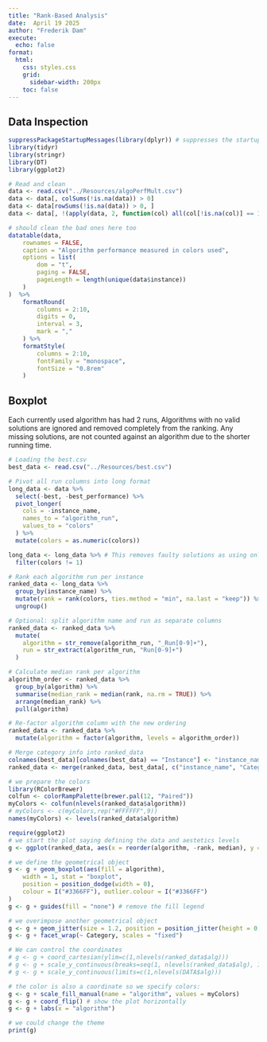 ```yaml
---
title: "Rank-Based Analysis"
date:  April 19 2025
author: "Frederik Dam"
execute: 
  echo: false
format:
  html:
    css: styles.css
    grid: 
      sidebar-width: 200px
    toc: false
---
```


## Data Inspection
```r
suppressPackageStartupMessages(library(dplyr)) # suppresses the startup message to avoid it being shown on the page.
library(tidyr)
library(stringr)
library(DT)
library(ggplot2)

# Read and clean
data <- read.csv("../Resources/algoPerfMult.csv")
data <- data[, colSums(!is.na(data)) > 0]
data <- data[rowSums(!is.na(data)) > 0, ]
data <- data[, !(apply(data, 2, function(col) all(col[!is.na(col)] == 1)))]

# should clean the bad ones here too
datatable(data,
    rownames = FALSE,
    caption = "Algorithm performance measured in colors used",
    options = list(
        dom = "t",
        paging = FALSE,
        pageLength = length(unique(data$instance)) 
    )
)  %>%
    formatRound(
        columns = 2:10,
        digits = 0,
        interval = 3,
        mark = ","
    ) %>%
    formatStyle(
        columns = 2:10,
        fontFamily = "monospace",
        fontSize = "0.8rem"
    )
```

## Boxplot
Each currently used algorithm has had 2 runs, Algorithms with no valid solutions are ignored and removed completely from the ranking.
Any missing solutions, are not counted against an algorithm due to the shorter running time. 
```r
# Loading the best.csv
best_data <- read.csv("../Resources/best.csv")

# Pivot all run columns into long format
long_data <- data %>%
  select(-best, -best_performance) %>%
  pivot_longer(
    cols = -instance_name,
    names_to = "algorithm_run",
    values_to = "colors"
  ) %>%
  mutate(colors = as.numeric(colors))

long_data <- long_data %>% # This removes faulty solutions as using only 1 color is not possible for any conventional graph.
  filter(colors != 1)

# Rank each algorithm run per instance
ranked_data <- long_data %>%
  group_by(instance_name) %>%
  mutate(rank = rank(colors, ties.method = "min", na.last = "keep")) %>%
  ungroup()

# Optional: split algorithm name and run as separate columns
ranked_data <- ranked_data %>%
  mutate(
    algorithm = str_remove(algorithm_run, "_Run[0-9]+"),
    run = str_extract(algorithm_run, "Run[0-9]+")
  )

# Calculate median rank per algorithm
algorithm_order <- ranked_data %>%
  group_by(algorithm) %>%
  summarise(median_rank = median(rank, na.rm = TRUE)) %>%
  arrange(median_rank) %>%
  pull(algorithm)

# Re-factor algorithm column with the new ordering
ranked_data <- ranked_data %>%
  mutate(algorithm = factor(algorithm, levels = algorithm_order))

# Merge category info into ranked_data 
colnames(best_data)[colnames(best_data) == "Instance"] <- "instance_name"
ranked_data <- merge(ranked_data, best_data[, c("instance_name", "Category")], by = "instance_name", all.x = TRUE)

# we prepare the colors
library(RColorBrewer)
colfun <- colorRampPalette(brewer.pal(12, "Paired"))
myColors <- colfun(nlevels(ranked_data$algorithm)) 
# myColors <- c(myColors,rep("#FFFFFF",9))
names(myColors) <- levels(ranked_data$algorithm)

require(ggplot2)
# we start the plot saying defining the data and aestetics levels
g <- ggplot(ranked_data, aes(x = reorder(algorithm, -rank, median), y = rank))

# we define the geometrical object
g <- g + geom_boxplot(aes(fill = algorithm),
    width = 1, stat = "boxplot",
    position = position_dodge(width = 0),
    colour = I("#3366FF"), outlier.colour = I("#3366FF")
)
g <- g + guides(fill = "none") # remove the fill legend

# we overimpose another geometrical object
g <- g + geom_jitter(size = 1.2, position = position_jitter(height = 0, width = 0.4))
g <- g + facet_wrap(~ Category, scales = "fixed")

# We can control the coordinates
# g <- g + coord_cartesian(ylim=c(1,nlevels(ranked_data$alg)))
# g <- g + scale_y_continuous(breaks=seq(1, nlevels(ranked_data$alg), 1))
# g <- g + scale_y_continuous(limits=c(1,nlevels(DATA$alg)))

# the color is also a coordinate so we specify colors:
g <- g + scale_fill_manual(name = "algorithm", values = myColors)
g <- g + coord_flip() # show the plot horizontally
g <- g + labs(x = "algorithm")

# we could change the theme
print(g)


```